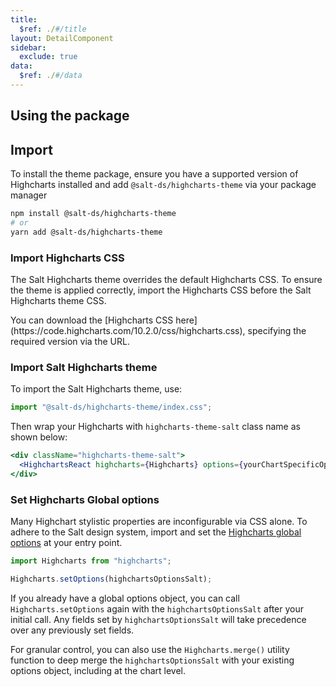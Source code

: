 ```yaml
---
title:
  $ref: ./#/title
layout: DetailComponent
sidebar:
  exclude: true
data:
  $ref: ./#/data
---
```


## Using the package

## Import

To install the theme package, ensure you have a supported version of Highcharts installed and add `@salt-ds/highcharts-theme` via your package manager

```bash
npm install @salt-ds/highcharts-theme
# or
yarn add @salt-ds/highcharts-theme

```

### Import Highcharts CSS

The Salt Highcharts theme overrides the default Highcharts CSS. To ensure the theme is applied correctly, import the Highcharts CSS before the Salt Highcharts theme CSS.

<Callout title="Note">
  You can download the [Highcharts CSS
  here](https://code.highcharts.com/10.2.0/css/highcharts.css), specifying the
  required version via the URL.
</Callout>

### Import Salt Highcharts theme

To import the Salt Highcharts theme, use:

```js
import "@salt-ds/highcharts-theme/index.css";
```

Then wrap your Highcharts with `highcharts-theme-salt` class name as shown below:

```jsx
<div className="highcharts-theme-salt">
  <HighchartsReact highcharts={Highcharts} options={yourChartSpecificOptions} />
</div>
```

### Set Highcharts Global options

Many Highchart stylistic properties are inconfigurable via CSS alone. To adhere to the Salt design system, import and set the [Highcharts global options](https://www.highcharts.com/docs/getting-started/how-to-set-options) at your entry point.

```js
import Highcharts from "highcharts";

Highcharts.setOptions(highchartsOptionsSalt);
```

<Callout title="Note">

If you already have a global options object, you can call `Highcharts.setOptions` again with the `highchartsOptionsSalt` after your initial call. Any fields set by `highchartsOptionsSalt` will take precedence over any previously set fields.

For granular control, you can also use the `Highcharts.merge()` utility function to deep merge the `highchartsOptionsSalt` with your existing options object, including at the chart level.

</Callout>
